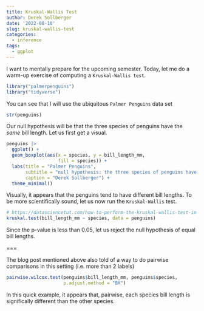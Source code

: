 ```yaml
---
title: Kruskal-Wallis Test
author: Derek Sollberger
date: '2022-08-10'
slug: kruskal-wallis-test
categories:
  - inference
tags:
  - ggplot
---
```


I want to mentally prepare for the upcoming semester.  Today, let me do a warm-up exercise of computing a `Kruskal-Wallis test`.

```r
library("palmerpenguins")
library("tidyverse")
```

You can see that I will use the ubiquitous `Palmer Penguins` data set

```r
str(penguins)
```

Our null hypothesis will be that the three species of penguins have the *same* bill length.  Let us first get a visual.

```r
penguins |>
  ggplot() +
  geom_boxplot(aes(x = species, y = bill_length_mm,
                   fill = species)) +
  labs(title = "Palmer Penguins",
       subtitle = "null hypothesis: the three species of penguins have the *same* bill length",
       caption = "Derek Sollberger") +
  theme_minimal()
```

Visually, it appears that the penguins tend to have different bill lengths.  To be more scientifically sound, let us now run the `Kruskal-Wallis` test.

```r
# https://datasciencetut.com/how-to-perform-the-kruskal-wallis-test-in-r/
kruskal.test(bill_length_mm ~ species, data = penguins)
```

Since the p-value is less than 0.05, let us reject the null hypothesis of equal bill lengths.

===

The blog post mentioned above also told of a way to do pairwise comparisons in this setting (i.e. more than 2 labels)

```r
pairwise.wilcox.test(penguins$bill_length_mm, penguins$species,
                     p.adjust.method = "BH")
```
In this quick example, it appears that, pairwise, each species bill length is significally different than the other species.
